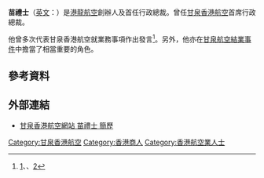 '''苗禮士'''（[[英文|英文]]：{{lang|en|'''Stephen H. Miller'''}}）是[[港龍航空|港龍航空]]創辦人及首任行政總裁。曾任[[甘泉香港航空|甘泉香港航空]]首席行政總裁。

他曾多次代表甘泉香港航空就業務事項作出發言<ref>[http://news.bbc.co.uk/chinese/trad/hi/newsid_6080000/newsid_6083000/6083068.stm]、{{cite web |url=http://www.mpinews.com/htm/INews/20080409/gb31408w.htm |title=存档副本 |accessdate=2008-11-07 |deadurl=yes |archiveurl=https://web.archive.org/web/20081012132133/http://www.mpinews.com/htm/INews/20080409/gb31408w.htm |archivedate=2008-10-12 }}、[http://corpsv.etnet.com.hk/webservice/jsp/ETNETP1/NEWS/BIG5/NewsContent.jsp?MAINTYPE=NEWS&ENCODING=BIG5&SUBTYPE=DETAIL&CLIENT=ETNETP1&NEWSID=170110572]</ref>。另外，他亦在[[甘泉航空結業事件|甘泉航空結業事件]]中擔當了相當重要的角色。

==參考資料==
<div class="references-small">
<references />
</div>

== 外部連結 ==
* [http://www.oasishongkong.com/hk/zh_hant/aboutus/team.aspx#steve 甘泉香港航空網站 苗禮士 簡歷]

[[Category:甘泉香港航空|Category:甘泉香港航空]]
[[Category:香港商人|Category:香港商人]]
[[Category:香港航空業人士|Category:香港航空業人士]]